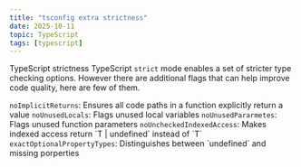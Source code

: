 ```yaml
---
title: "tsconfig extra strictness"
date: 2025-10-11
topic: TypeScript
tags: [typescript]
---
```


<Heading>TypeScript strictness</Heading>
<Spacer size="small" />
TypeScript `strict` mode enables a set of stricter type checking options.
However there are additional flags that can help improve code quality, here are
few of them.

<StylishList type="bullet" gap="loose">
  <StylishListItem>
    <code>noImplicitReturns</code>: Ensures all code paths in a function
    explicitly return a value
  </StylishListItem>
  <StylishListItem>
    <code>noUnusedLocals</code>: Flags unused local variables
  </StylishListItem>
  <StylishListItem>
    <code>noUnusedPararmetes</code>: Flags unused function parameters
  </StylishListItem>
  <StylishListItem>
    <code>noUncheckedIndexedAccess</code>: Makes indexed access return `T |
    undefined` instead of `T`
  </StylishListItem>
  <StylishListItem>
    <code>exactOptionalPropertyTypes</code>: Distinguishes between `undefined`
    and missing porperties
  </StylishListItem>
</StylishList>
